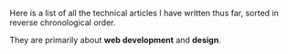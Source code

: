 Here is a list of all the technical articles I have written thus far, sorted in reverse chronological order.

They are primarily about **web development** and **design**.
